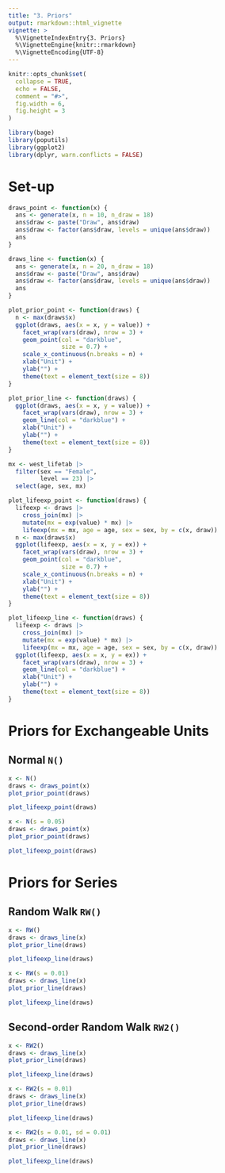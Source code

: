 ```yaml
---
title: "3. Priors"
output: rmarkdown::html_vignette
vignette: >
  %\VignetteIndexEntry{3. Priors}
  %\VignetteEngine{knitr::rmarkdown}
  %\VignetteEncoding{UTF-8}
---
```


```r
knitr::opts_chunk$set(
  collapse = TRUE,
  echo = FALSE,
  comment = "#>",
  fig.width = 6,
  fig.height = 3
)
```

```r
library(bage)
library(poputils)
library(ggplot2)
library(dplyr, warn.conflicts = FALSE)
```


# Set-up


```r
draws_point <- function(x) {
  ans <- generate(x, n = 10, n_draw = 18)
  ans$draw <- paste("Draw", ans$draw)
  ans$draw <- factor(ans$draw, levels = unique(ans$draw))
  ans
}
```

```r
draws_line <- function(x) {
  ans <- generate(x, n = 20, n_draw = 18)
  ans$draw <- paste("Draw", ans$draw)
  ans$draw <- factor(ans$draw, levels = unique(ans$draw))
  ans
}
```

```r
plot_prior_point <- function(draws) {
  n <- max(draws$x)
  ggplot(draws, aes(x = x, y = value)) +
    facet_wrap(vars(draw), nrow = 3) +
    geom_point(col = "darkblue",
               size = 0.7) +
    scale_x_continuous(n.breaks = n) +
    xlab("Unit") +
    ylab("") +
    theme(text = element_text(size = 8))
}	       
```

```r
plot_prior_line <- function(draws) {
  ggplot(draws, aes(x = x, y = value)) +
    facet_wrap(vars(draw), nrow = 3) +
    geom_line(col = "darkblue") +
    xlab("Unit") +
    ylab("") +
    theme(text = element_text(size = 8))
}	       
```

```r
mx <- west_lifetab |>
  filter(sex == "Female",
         level == 23) |>
  select(age, sex, mx)
```

```r
plot_lifeexp_point <- function(draws) {
  lifeexp <- draws |>
    cross_join(mx) |>
    mutate(mx = exp(value) * mx) |>
    lifeexp(mx = mx, age = age, sex = sex, by = c(x, draw))
  n <- max(draws$x)
  ggplot(lifeexp, aes(x = x, y = ex)) +
    facet_wrap(vars(draw), nrow = 3) +
    geom_point(col = "darkblue",
               size = 0.7) +
    scale_x_continuous(n.breaks = n) +
    xlab("Unit") +
    ylab("") +
    theme(text = element_text(size = 8))
}	       
```

```r
plot_lifeexp_line <- function(draws) {
  lifeexp <- draws |>
    cross_join(mx) |>
    mutate(mx = exp(value) * mx) |>
    lifeexp(mx = mx, age = age, sex = sex, by = c(x, draw))
  ggplot(lifeexp, aes(x = x, y = ex)) +
    facet_wrap(vars(draw), nrow = 3) +
    geom_line(col = "darkblue") +
    xlab("Unit") +
    ylab("") +
    theme(text = element_text(size = 8))
}	       
```





# Priors for Exchangeable Units

## Normal `N()`

```r
x <- N()
draws <- draws_point(x)
plot_prior_point(draws)
```


```r
plot_lifeexp_point(draws)
```

```r
x <- N(s = 0.05)
draws <- draws_point(x)
plot_prior_point(draws)
```

```r
plot_lifeexp_point(draws)
```


# Priors for Series

## Random Walk `RW()`

```r
x <- RW()
draws <- draws_line(x)
plot_prior_line(draws)
```

```r
plot_lifeexp_line(draws)
```

```r
x <- RW(s = 0.01)
draws <- draws_line(x)
plot_prior_line(draws)
```

```r
plot_lifeexp_line(draws)
```


## Second-order Random Walk `RW2()`


```r
x <- RW2()
draws <- draws_line(x)
plot_prior_line(draws)
```

```r
plot_lifeexp_line(draws)
```


```r
x <- RW2(s = 0.01)
draws <- draws_line(x)
plot_prior_line(draws)
```

```r
plot_lifeexp_line(draws)
```

```r
x <- RW2(s = 0.01, sd = 0.01)
draws <- draws_line(x)
plot_prior_line(draws)
```

```r
plot_lifeexp_line(draws)
```
